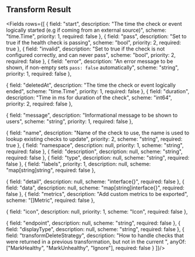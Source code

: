 ## Transform Result

<Fields rows={[
  {
    field: "start",
    description: "The time the check or event logically started (e.g if coming from an external source)",
    scheme: "time.Time",
     priority: 1,
    required: false
  },
  {
    field: "pass",
    description: "Set to true if the health check is passing",
    scheme: "bool",
    priority: 2,
    required: true
  },
  {
    field: "invalid",
    description: "Set to true if the check is not configured correctly, and can never pass",
    scheme: "bool",
    priority: 2,
    required: false
  },
    {
    field: "error",
    description: "An error message to be shown, if non-empty sets `pass: false` automatically",
    scheme: "string",
        priority: 1,
    required: false
  },

  {
    field: "deletedAt",
    description: "The time the check or event logically ended",
    scheme: "time.Time",
      priority: 1,
    required: false
  },
  {
    field: "duration",
    description: "Time in ms for duration of the check",
    scheme: "int64",
    priority: 2,
    required: false
  },

  {
    field: "message",
    description: "Informational message to be shown to users",
    scheme: "string",
        priority: 1,
    required: false
  },

  {
    field: "name",
    description: "Name of the check to use, the name is used to lookup existing checks to update",
    priority: 2,
    scheme: "string",
    required: true
  },
    {
    field: "namespace",
    description: null,
           priority: 1,
    scheme: "string",
    required: false
  },
    {
    field: "description",
    description: null,
    scheme: "string",
    required: false
  },
    {
    field: "type",
    description: null,
    scheme: "string",
    required: false
  },
  {
    field: "labels",
           priority: 1,
    description: null,
    scheme: "map[string]string",
    required: false
  },

  {
    field: "detail",
    description: null,
    scheme: "interface{}",
    required: false
  },
  {
    field: "data",
    description: null,
    scheme: "map[string]interface{}",
    required: false
  },
  {
    field: "metrics",
    description: "Add custom metrics to be exported",
    scheme: "[]Metric",
    required: false
  },


  {
    field: "icon",
    description: null,
        priority: 1,
    scheme: "Icon",
    required: false
  },

  {
    field: "endpoint",
    description: null,
    scheme: "string",
    required: false
  },
    {
    field: "displayType",
    description: null,
    scheme: "string",
    required: false
  },
  {
    field: "transformDeleteStrategy",
    description: "How to handle checks that were returned in a previous transformation, but not in the current ",
    anyOf: ["MarkHealthy", "MarkUnhealthy", "Ignore"],
    required: false
  }
]}/>

